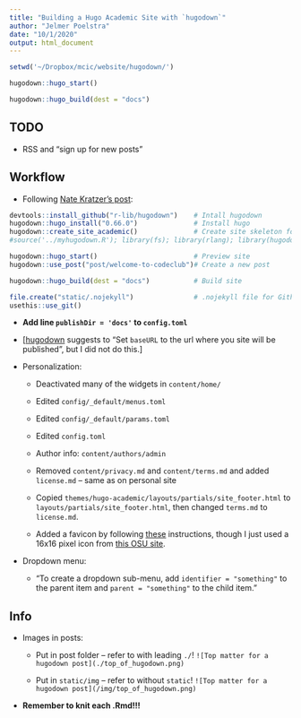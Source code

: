 ```yaml
---
title: "Building a Hugo Academic Site with `hugodown`"
author: "Jelmer Poelstra"
date: "10/1/2020"
output: html_document
---
```


```r
setwd('~/Dropbox/mcic/website/hugodown/')

hugodown::hugo_start()

hugodown::hugo_build(dest = "docs")
```

## TODO

-   RSS and "sign up for new posts"

## Workflow

-   Following [Nate Kratzer's post](https://www.natekratzer.com/post/using_hugodown/):

```r
devtools::install_github("r-lib/hugodown")    # Intall hugodown
hugodown::hugo_install("0.66.0")              # Install hugo
hugodown::create_site_academic()              # Create site skeleton for academic theme
#source('../myhugodown.R'); library(fs); library(rlang); library(hugodown); create_site_academic2() # Needed because of error

hugodown::hugo_start()                        # Preview site
hugodown::use_post("post/welcome-to-codeclub")# Create a new post

hugodown::hugo_build(dest = "docs")           # Build site

file.create("static/.nojekyll")               # .nojekyll file for Github
usethis::use_git()
```

-   **Add line `publishDir = 'docs'` to `config.toml`**

-   \[[hugodown](https://hugodown.r-lib.org/articles/deploy.html) suggests to "Set `baseURL` to the url where you site will be published", but I did not do this.\]

-   Personalization:

    -   Deactivated many of the widgets in `content/home/`

    -   Edited `config/_default/menus.toml`

    -   Edited `config/_default/params.toml`

    -   Edited `config.toml`

    -   Author info: `content/authors/admin`

    -   Removed `content/privacy.md` and `content/terms.md` and added `license.md` -- same as on personal site

    -   Copied `themes/hugo-academic/layouts/partials/site_footer.html` to `layouts/partials/site_footer.html`, then changed `terms.md` to `license.md`.

    -   Added a favicon by following [these](https://wowchemy.com/docs/customization/#website-icon) instructions, though I just used a 16x16 pixel icon from [this OSU site](https://www.osu.edu/assets/web/favicon/1.0.1/).

-   Dropdown menu:

    -   "To create a dropdown sub-menu, add `identifier = "something"` to the parent item and `parent = "something"` to the child item."

## Info

-   Images in posts:

    -   Put in post folder -- refer to with leading `./`!
        `![Top matter for a hugodown post](./top_of_hugodown.png)`

    -   Put in `static/img` -- refer to without `static`!
        `![Top matter for a hugodown post](/img/top_of_hugodown.png)`

-   **Remember to knit each .Rmd!!!**

## 
